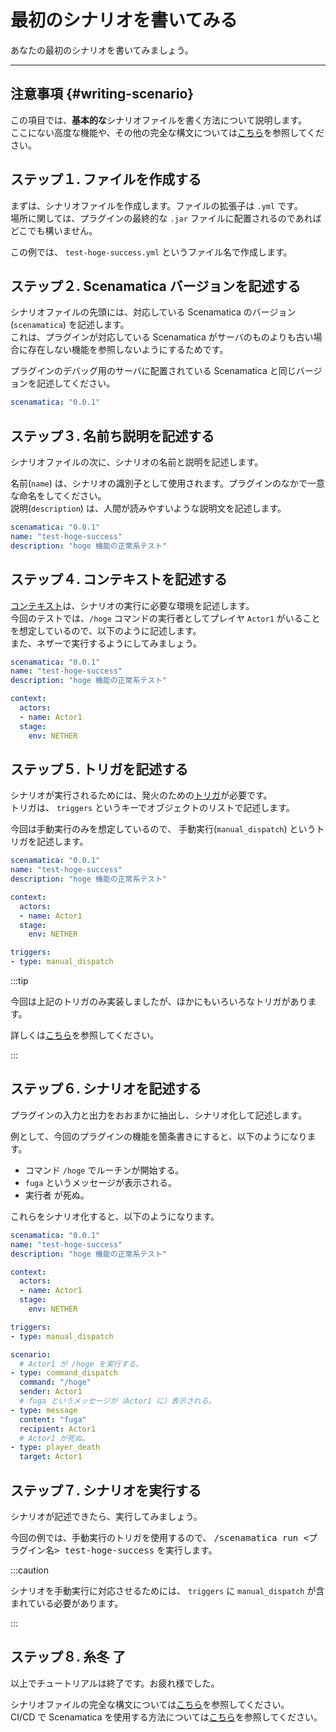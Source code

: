 # 最初のシナリオを書いてみる

あなたの最初のシナリオを書いてみましょう。

---

## 注意事項 {#writing-scenario}

この項目では、**基本的な**シナリオファイルを書く方法について説明します。  
ここにない高度な機能や、その他の完全な構文については[こちら](/docs/use/scenario/file-syntax)を参照してください。

## ステップ１. ファイルを作成する

まずは、シナリオファイルを作成します。ファイルの拡張子は `.yml` です。  
場所に関しては、プラグインの最終的な `.jar` ファイルに配置されるのであればどこでも構いません。

この例では、 `test-hoge-success.yml` というファイル名で作成します。

## ステップ２. Scenamatica バージョンを記述する

シナリオファイルの先頭には、対応している Scenamatica のバージョン(`scenamatica`) を記述します。  
これは、プラグインが対応している Scenamatica がサーバのものよりも古い場合に存在しない機能を参照しないようにするためです。

プラグインのデバッグ用のサーバに配置されている Scenamatica と同じバージョンを記述してください。

```yml {1}
scenamatica: "0.0.1"
```

## ステップ３. 名前ち説明を記述する

シナリオファイルの次に、シナリオの名前と説明を記述します。

名前(`name`) は、シナリオの識別子として使用されます。プラグインのなかで一意な命名をしてください。  
説明(`description`) は、人間が読みやすいような説明文を記述します。

```yaml {2-3}
scenamatica: "0.0.1"
name: "test-hoge-success"
description: "hoge 機能の正常系テスト"
```

## ステップ４. コンテキストを記述する

[コンテキスト](/docs/use/scenario/elements#context)は、シナリオの実行に必要な環境を記述します。  
今回のテストでは、`/hoge` コマンドの実行者としてプレイヤ `Actor1` がいることを想定しているので、以下のように記述します。  
また、ネザーで実行するようにしてみましょう。

```yaml {5-}
scenamatica: "0.0.1"
name: "test-hoge-success"
description: "hoge 機能の正常系テスト"

context:
  actors:
  - name: Actor1
  stage:
    env: NETHER
```

## ステップ５. トリガを記述する

シナリオが実行されるためには、発火のための[トリガ](/docs/use/scenario/elements#trigger)が必要です。  
トリガは、 `triggers` というキーでオブジェクトのリストで記述します。

今回は手動実行のみを想定しているので、 手動実行(`manual_dispatch`) というトリガを記述します。

```yaml {11-12}
scenamatica: "0.0.1"
name: "test-hoge-success"
description: "hoge 機能の正常系テスト"

context:
  actors:
  - name: Actor1
  stage:
    env: NETHER

triggers:
- type: manual_dispatch
```

:::tip

今回は上記のトリガのみ実装しましたが、ほかにもいろいろなトリガがあります。

詳しくは[こちら](/docs/use/scenario/elements#trigger)を参照してください。

:::

## ステップ６. シナリオを記述する

プラグインの入力と出力をおおまかに抽出し、シナリオ化して記述します。

例として、今回のプラグインの機能を箇条書きにすると、以下のようになります。

+ コマンド `/hoge` でルーチンが開始する。
+ `fuga` というメッセージが表示される。
+ 実行者 が死ぬ。

これらをシナリオ化すると、以下のようになります。

```yaml {14-25}
scenamatica: "0.0.1"
name: "test-hoge-success"
description: "hoge 機能の正常系テスト"

context:
  actors:
  - name: Actor1
  stage:
    env: NETHER

triggers:
- type: manual_dispatch

scenario:
  # Actor1 が /hoge を実行する。
- type: command_dispatch
  command: "/hoge"
  sender: Actor1
  # fuga というメッセージが（Actor1 に）表示される。
- type: message
  content: "fuga"
  recipient: Actor1
  # Actor1 が死ぬ。
- type: player_death
  target: Actor1
```

## ステップ７. シナリオを実行する

シナリオが記述できたら、実行してみましょう。

今回の例では、手動実行のトリガを使用するので、 <kbd>/scenamatica run <プラグイン名> test-hoge-success</kbd> を実行します。

:::caution

シナリオを手動実行に対応させるためには、 `triggers` に `manual_dispatch` が含まれている必要があります。

:::

## ステップ８. 糸冬 了
  
以上でチュートリアルは終了です。お疲れ様でした。

シナリオファイルの完全な構文については[こちら](/docs/use/scenario/file-syntax)を参照してください。  
CI/CD で Scenamatica を使用する方法については[こちら](/docs/use/integration/ci-cd)を参照してください。
